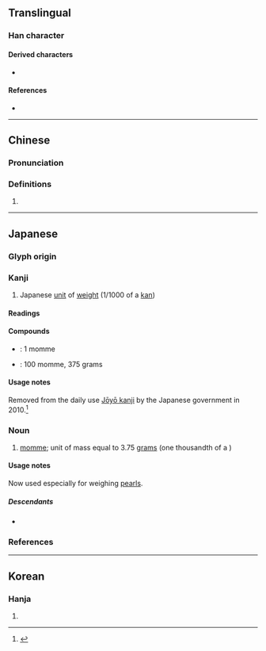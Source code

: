 {{also|匆}}
{{character info}}
==Translingual==

===Han character===
{{Han char|rn=20|rad=勹|as=02|sn=4|four=|canj=PK,XPK|ids=⿻勹乂}}

====Derived characters====
* {{l|mul|[[𠇢]], [[𢜓]], [[𢪣]], [[𣏯]], [[𪠴]], [[𫇬]], [[𣲢]], [[𥐷]], [[𥸼]], [[𦁯]], [[𦿯]]}}

====References====
* {{Han ref|kx=0150.241|dkj=02502|dj=0339.150|hdz=10256.011|uh=5301|ud=21249}}

----

==Chinese==
{{zh-forms}}

===Pronunciation===
{{rfp|zh}}

===Definitions===
{{zh-hanzi}}

# {{rfdef|zh}}

----

==Japanese==

===Glyph origin===
{{rfe|ja|Japanese [[kokuji]] created in Japan}}

===Kanji===
{{ja-kanji|grade=n|rs=勹02}}

# Japanese [[unit]] of [[weight]] (1/1000 of a [[kan]])

====Readings====
{{ja-readings
|kun=もんめ-, め-
}}

====Compounds====
* {{ja-r|一匁|いちもんめ}}: 1 momme
* {{ja-r|百匁|ひゃくもんめ}}: 100 momme, 375 grams

====Usage notes====
Removed from the daily use [[w:Jōyō kanji|Jōyō kanji]] by the Japanese government in 2010.<ref>{{cite-web|title=Get set for next year's overhaul of joyo kanji|author=The Japan Times|url=https://www.kanjiclinic.com/kc99final.htm|work=www.kanjiclinic.com|date=October 21, 2009|accessdate=February 23, 2010}}</ref>

===Noun===
{{ja-noun|もんめ}}

# [[momme]]; unit of mass equal to 3.75&nbsp;[[gram]]s (one thousandth of a {{ja-r|貫|かん}})

====Usage notes====
Now used especially for weighing [[pearls]].

=====Descendants=====
* {{desc|en|momme|bor=1}}

===References===
<references/>

{{top|ja|Units of measure|sort=もんめ}}

----

==Korean==

===Hanja===
{{ko-hanja|hangeul=문|rv=mun|mr=mun}}

# {{rfdef|ko|sort=勹02}}